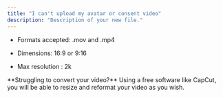 ```yaml
---
title: "I can't upload my avatar or consent video"
description: "Description of your new file."
---
```


* Formats accepted: .mov and .mp4

* Dimensions: 16:9 or 9:16&#x20;

* Max resolution : 2k&#x20;

<Info>
  **Struggling to convert your video?**&#x20;
  Using a free software like CapCut, you will be able to resize and reformat your video as you wish.&#x20;
</Info>